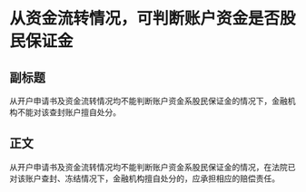 # 从资金流转情况，可判断账户资金是否股民保证金
## 副标题
从开户申请书及资金流转情况均不能判断账户资金系股民保证金的情况下，金融机构不能对该查封账户擅自处分。
## 正文
从开户申请书及资金流转情况均不能判断账户资金系股民保证金的情况，在法院已对该账户查封、冻结情况下，金融机构擅自处分的，应承担相应的赔偿责任。
